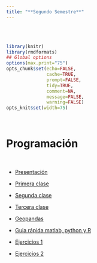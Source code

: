 ```yaml
---
title: "**Segundo Semestre**"
--- 
```


<br>
<br>


```r
library(knitr)
library(rmdformats)
## Global options
options(max.print="75")
opts_chunk$set(echo=FALSE,
               cache=TRUE,
               prompt=FALSE,
               tidy=TRUE,
               comment=NA,
               message=FALSE,
               warning=FALSE)
opts_knit$set(width=75)
```

<br>

<div class=text-justify>

# **Programación** 

<br>

- [Presentación](materiales/segundo_semestre/programacion/Presentation.pdf){target="_blank"}

- [Primera clase](materiales/segundo_semestre/programacion/python1.pdf){target="_blank"}

- [Segunda clase](materiales/segundo_semestre/programacion/python2.pdf){target="_blank"}

- [Tercera clase](materiales/segundo_semestre/programacion/ip_python3.pdf){target="_blank"}

- [Geopandas](materiales/segundo_semestre/programacion/PresentationGeoPandas.pdf){target="_blank"}

- [Guia rápida matlab, python y R](materiales/segundo_semestre/programacion/PythonMatlabAndR.pdf){target="_blank"}

- [Ejercicios 1](materiales/segundo_semestre/programacion/EjerciciosPython.pdf){target="_blank"}

- [Ejercicios 2](materiales/segundo_semestre/programacion/EjerciciosClase3.pdf){target="_blank"}




